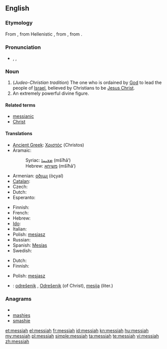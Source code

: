 {{also|Messiah}}
==English==

===Etymology===
From {{etyl|la}} {{term|Messias}}, from Hellenistic {{etyl|grc}} {{term|Μεσσίας|sc=polytonic}}, from {{etyl|arc}} {{term||tr=měšīḥā}}, from {{etyl|he}} {{term|משיח||anointed|tr=mashiach|sc=Hebr}}.{{attention|arc}}

===Pronunciation===
* {{enPR|mə-sī'ə}}, {{IPA|/məˈsaɪ.ə/}}, {{SAMPA|/m@"saI@/}}

===Noun===
{{en-noun}}

# (''Judeo-Christian tradition'')  The one who is ordained by [[God]] to lead the people of [[Israel]], believed by Christians to be [[Jesus Christ]].
# An extremely powerful divine figure.

====Related terms====
* [[messianic]]
* [[Christ]]

====Translations====
{{trans-top|ordained to lead the people of Israel}}
* [[Ancient Greek]]: [[Χριστός]] (Christos) {{m}}
* Aramaic:
*: Syriac: [[ܡܫܝܚܐ]] (mšīħā’) {{m}}
*: Hebrew: [[משיחא]] (mšīħā’) {{m}}
* Armenian: [[օծյալ]] (òçyal)
* [[Catalan]]: {{t-|ca|messies|m}}
* Czech: {{t-|cs|mesiáš|m}}
* Dutch: {{t+|nl|Messias|m}}
* Esperanto: {{t-|eo|mesio|xs=Esperanto}}
{{trans-mid}}
* Finnish: {{t-|fi|messias}}
* French: {{t+|fr|messie|m}}
* Hebrew: {{t-|he|משיח|m|tr=mashíakh}}
* [[Ido]]: {{t-|io|mesio|xs=Ido}}
* Italian: {{t+|it|messia|m}}
* Polish: [[mesjasz]] {{m}}
* Russian: {{t+|ru|мессия|m}}
* Spanish: [[Mesías]] {{m}}
* Swedish: {{t|sv|Messias|c}}
{{trans-bottom}}

{{trans-top|an extremely powerful divine figure}}
* Dutch: {{t-|nl|messias|m}}
* Finnish: {{t-|fi|messias}}
{{trans-mid}}
* Polish: [[mesjasz]] {{m}}
{{trans-bottom}}

{{checktrans-top}}
* {{ttbc|sl}}: [[odrešenik]] {{m}}, [[Odrešenik]] {{m}} (of Christ), [[mesija]] {{m}} (liter.)
{{trans-bottom}}

===Anagrams===
* {{alphagram|aehimss}}
* [[mashies#English|mashies]]
* [[smashie#English|smashie]]

[[et:messiah]]
[[el:messiah]]
[[fr:messiah]]
[[id:messiah]]
[[kn:messiah]]
[[hu:messiah]]
[[my:messiah]]
[[pl:messiah]]
[[simple:messiah]]
[[ta:messiah]]
[[te:messiah]]
[[vi:messiah]]
[[zh:messiah]]